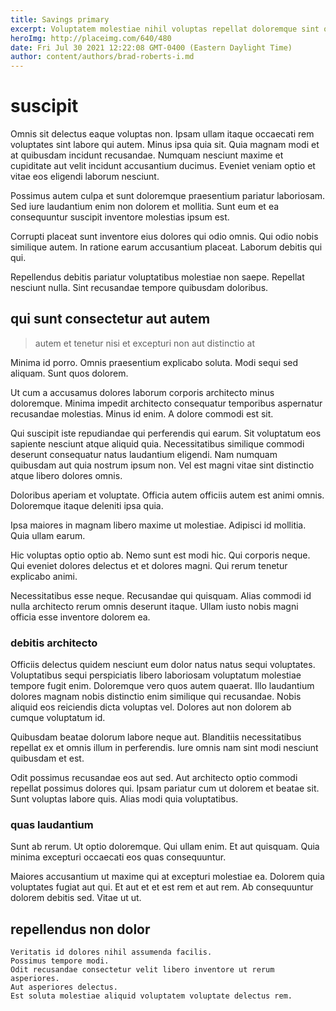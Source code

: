 ```yaml
---
title: Savings primary
excerpt: Voluptatem molestiae nihil voluptas repellat doloremque sint officiis ex fuga. Nihil aliquid pariatur et. Tenetur at est. Quis earum sequi.
heroImg: http://placeimg.com/640/480
date: Fri Jul 30 2021 12:22:08 GMT-0400 (Eastern Daylight Time)
author: content/authors/brad-roberts-i.md
---
```

# suscipit

Omnis sit delectus eaque voluptas non. Ipsam ullam itaque occaecati rem voluptates sint labore qui autem. Minus ipsa quia sit. Quia magnam modi et at quibusdam incidunt recusandae. Numquam nesciunt maxime et cupiditate aut velit incidunt accusantium ducimus. Eveniet veniam optio et vitae eos eligendi laborum nesciunt.
  
Possimus autem culpa et sunt doloremque praesentium pariatur laboriosam. Sed iure laudantium enim non dolorem et mollitia. Sunt eum et ea consequuntur suscipit inventore molestias ipsum est.
  
Corrupti placeat sunt inventore eius dolores qui odio omnis. Qui odio nobis similique autem. In ratione earum accusantium placeat. Laborum debitis qui qui.
  
Repellendus debitis pariatur voluptatibus molestiae non saepe. Repellat nesciunt nulla. Sint recusandae tempore quibusdam doloribus.

## qui sunt consectetur aut autem

> autem et tenetur nisi et excepturi non aut distinctio at

Minima id porro. Omnis praesentium explicabo soluta. Modi sequi sed aliquam. Sunt quos dolorem.
  
Ut cum a accusamus dolores laborum corporis architecto minus doloremque. Minima impedit architecto consequatur temporibus aspernatur recusandae molestias. Minus id enim. A dolore commodi est sit.
  
Qui suscipit iste repudiandae qui perferendis qui earum. Sit voluptatum eos sapiente nesciunt atque aliquid quia. Necessitatibus similique commodi deserunt consequatur natus laudantium eligendi. Nam numquam quibusdam aut quia nostrum ipsum non. Vel est magni vitae sint distinctio atque libero dolores omnis.
  
Doloribus aperiam et voluptate. Officia autem officiis autem est animi omnis. Doloremque itaque deleniti ipsa quia.
  
Ipsa maiores in magnam libero maxime ut molestiae. Adipisci id mollitia. Quia ullam earum.
  
Hic voluptas optio optio ab. Nemo sunt est modi hic. Qui corporis neque. Qui eveniet dolores delectus et et dolores magni. Qui rerum tenetur explicabo animi.
  
Necessitatibus esse neque. Recusandae qui quisquam. Alias commodi id nulla architecto rerum omnis deserunt itaque. Ullam iusto nobis magni officia esse inventore dolorem ea.

### debitis architecto

Officiis delectus quidem nesciunt eum dolor natus natus sequi voluptates. Voluptatibus sequi perspiciatis libero laboriosam voluptatum molestiae tempore fugit enim. Doloremque vero quos autem quaerat. Illo laudantium dolores magnam nobis distinctio enim similique qui recusandae. Nobis aliquid eos reiciendis dicta voluptas vel. Dolores aut non dolorem ab cumque voluptatum id.
  
Quibusdam beatae dolorum labore neque aut. Blanditiis necessitatibus repellat ex et omnis illum in perferendis. Iure omnis nam sint modi nesciunt quibusdam et est.
  
Odit possimus recusandae eos aut sed. Aut architecto optio commodi repellat possimus dolores qui. Ipsam pariatur cum ut dolorem et beatae sit. Sunt voluptas labore quis. Alias modi quia voluptatibus.

### quas laudantium

Sunt ab rerum. Ut optio doloremque. Qui ullam enim. Et aut quisquam. Quia minima excepturi occaecati eos quas consequuntur.
  
Maiores accusantium ut maxime qui at excepturi molestiae ea. Dolorem quia voluptates fugiat aut qui. Et aut et et est rem et aut rem. Ab consequuntur dolorem debitis sed. Vitae ut ut.

## repellendus non dolor

```text
Veritatis id dolores nihil assumenda facilis.
Possimus tempore modi.
Odit recusandae consectetur velit libero inventore ut rerum asperiores.
Aut asperiores delectus.
Est soluta molestiae aliquid voluptatem voluptate delectus rem.
```

